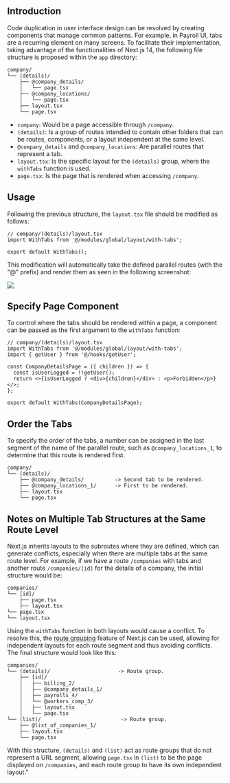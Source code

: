 
## Introduction

Code duplication in user interface design can be resolved by creating components that manage common patterns. For example, in Payroll UI, tabs are a recurring element on many screens. To facilitate their implementation, taking advantage of the functionalities of Next.js 14, the following file structure is proposed within the `app` directory:

```plaintext
company/
└── (details)/
    ├── @company_details/
    │   └── page.tsx
    ├── @company_locations/
    │   └── page.tsx
    ├── layout.tsx
    └── page.tsx
```

- `company`: Would be a page accessible through `/company`.
- `(details)`: Is a group of routes intended to contain other folders that can be routes, components, or a layout independent at the same level.
- `@company_details` and `@company_locations`: Are parallel routes that represent a tab.
- `layout.tsx`: Is the specific layout for the `(details)` group, where the `withTabs` function is used.
- `page.tsx`: Is the page that is rendered when accessing `/company`.

## Usage

Following the previous structure, the `layout.tsx` file should be modified as follows:

```tsx
// company/(details)/layout.tsx
import WithTabs from '@/modules/global/layout/with-tabs';

export default WithTabs();
```

This modification will automatically take the defined parallel routes (with the "@" prefix) and render them as seen in the following screenshot:

<img src={NextjsTabImage} />

## Specify Page Component

To control where the tabs should be rendered within a page, a component can be passed as the first argument to the `withTabs` function:

```tsx
// company/(details)/layout.tsx
import WithTabs from '@/modules/global/layout/with-tabs';
import { getUser } from '@/hooks/getUser';

const CompanyDetailsPage = ({ children }) => {
  const isUserLogged = !!getUser();
  return <>{isUserLogged ? <div>{children}</div> : <p>Forbidden</p>}</>;
};

export default WithTabs(CompanyDetailsPage);
```

## Order the Tabs

To specify the order of the tabs, a number can be assigned in the last segment of the name of the parallel route, such as `@company_locations_1`, to determine that this route is rendered first.

```plaintext
company/
└── (details)/
    ├── @company_details/          -> Second tab to be rendered.
    ├── @company_locations_1/      -> First to be rendered.
    ├── layout.tsx
    └── page.tsx
```

## Notes on Multiple Tab Structures at the Same Route Level

Next.js inherits layouts to the subroutes where they are defined, which can generate conflicts, especially when there are multiple tabs at the same route level. For example, if we have a route `/companies` with tabs and another route `/companies/[id]` for the details of a company, the initial structure would be:

```plaintext
companies/
└── [id]/
    ├── page.tsx
    ├── layout.tsx
└── page.tsx
└── layout.tsx
```

Using the `withTabs` function in both layouts would cause a conflict. To resolve this, the [route grouping](https://nextjs.org/docs/app/building-your-application/routing/route-groups) feature of Next.js can be used, allowing for independent layouts for each route segment and thus avoiding conflicts. The final structure would look like this:

```plaintext
companies/
└── (details)/                      -> Route group.
    ├── [id]/
    │   ├── billing_2/
    │   ├── @company_details_1/
    │   ├── payrolls_4/
    │   └── @workers_comp_3/
    │   ├── layout.tsx
    │   └── page.tsx
└── (list)/                          -> Route group.
    ├── @list_of_companies_1/
    ├── layout.tsx
    └── page.tsx
```

With this structure, `(details)` and `(list)` act as route groups that do not represent a URL segment, allowing `page.tsx` in `(list)` to be the page displayed on `/companies`, and each route group to have its own independent layout."
